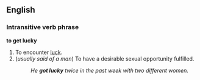 ==English==
===Intransitive verb phrase===
'''to get lucky'''

#To encounter [[luck]].
#(''usually said of a man'') To have a desirable sexual opportunity fulfilled.
#:''He '''got lucky''' twice in the past week with two different women.''